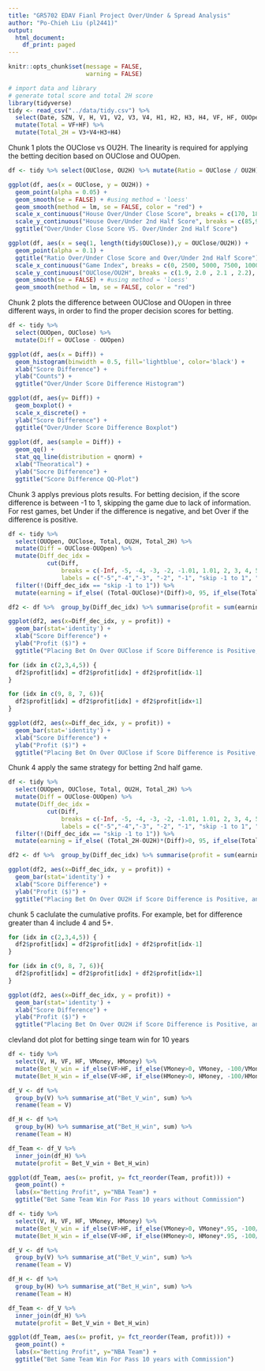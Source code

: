 ```yaml
---
title: "GR5702 EDAV Fianl Project Over/Under & Spread Analysis"
author: "Po-Chieh Liu (pl2441)"
output:
  html_document:
    df_print: paged
---
```


```r
knitr::opts_chunk$set(message = FALSE,
                      warning = FALSE)
```


```r
# import data and library
# generate total score and total 2H score
library(tidyverse)
tidy <- read_csv("../data/tidy.csv") %>% 
  select(Date, SZN, V, H, V1, V2, V3, V4, H1, H2, H3, H4, VF, HF, OUOpen, OUClose, OU2H, VMoney, HMoney) %>% 
  mutate(Total = VF+HF) %>% 
  mutate(Total_2H = V3+V4+H3+H4) 
```

Chunk 1 plots the OUClose vs OU2H. The linearity is required for applying the betting decition based on OUClose and OUOpen.

```r
df <- tidy %>% select(OUClose, OU2H) %>% mutate(Ratio = OUClose / OU2H)

ggplot(df, aes(x = OUClose, y = OU2H)) +
  geom_point(alpha = 0.05) +
  geom_smooth(se = FALSE) + #using method = 'loess'
  geom_smooth(method = lm, se = FALSE, color = "red") + 
  scale_x_continuous("House Over/Under Close Score", breaks = c(170, 180, 190, 200, 210, 220, 230, 240), labels = c("170", "180", "190", "200", "210", "220", "230", "240")) +
  scale_y_continuous("House Over/Under 2nd Half Score", breaks = c(85,90,95,100,105,110,115,120), labels = c("85","90","95","100","105","110","115","120")) +
  ggtitle("Over/Under Close Score VS. Over/Under 2nd Half Score")

ggplot(df, aes(x = seq(1, length(tidy$OUClose)),y = OUClose/OU2H)) +
  geom_point(alpha = 0.1) +
  ggtitle("Ratio Over/Under Close Score and Over/Under 2nd Half Score") +
  scale_x_continuous("Game Index", breaks = c(0, 2500, 5000, 7500, 10000, 12500), labels = c("0", "2500", "5000", "7500", "10000", "12500")) +
  scale_y_continuous("OUClose/OU2H", breaks = c(1.9, 2.0 , 2.1 , 2.2), labels = c("1.9", "2.0" , "2.1" , "2.2")) +
  geom_smooth(se = FALSE) + #using method = 'loess'
  geom_smooth(method = lm, se = FALSE, color = "red") 
```

Chunk 2 plots the difference between OUClose and OUopen in three different ways, in order to find the proper decision scores for betting. 

```r
df <- tidy %>% 
  select(OUOpen, OUClose) %>%
  mutate(Diff = OUClose - OUOpen)

ggplot(df, aes(x = Diff)) +
  geom_histogram(binwidth = 0.5, fill='lightblue', color='black') +
  xlab("Score Difference") + 
  ylab("Counts") +
  ggtitle("Over/Under Score Difference Histogram")

ggplot(df, aes(y= Diff)) + 
  geom_boxplot() +
  scale_x_discrete() + 
  ylab("Score Difference") +
  ggtitle("Over/Under Score Difference Boxplot")
  
ggplot(df, aes(sample = Diff)) +
  geom_qq() +
  stat_qq_line(distribution = qnorm) +
  xlab("Theoratical") +
  ylab("Socre Difference") +
  ggtitle("Score Difference QQ-Plot")
```

Chunk 3 applys previous plots results. For betting decision, if the score difference is between -1 to 1, skipping the game due to lack of information. For rest games, bet Under if the difference is negative, and bet Over if the difference is positive.

```r
df <- tidy %>% 
  select(OUOpen, OUClose, Total, OU2H, Total_2H) %>%
  mutate(Diff = OUClose-OUOpen) %>% 
  mutate(Diff_dec_idx = 
           cut(Diff,
               breaks = c(-Inf, -5, -4, -3, -2, -1.01, 1.01, 2, 3, 4, 5, Inf), 
               labels = c("-5","-4","-3", "-2", "-1", "skip -1 to 1", "1", "2","3", "4", "5"))) %>%
  filter(!(Diff_dec_idx == "skip -1 to 1")) %>%
  mutate(earning = if_else( (Total-OUClose)*(Diff)>0, 95, if_else(Total==OUClose, 0, -100) ) )

df2 <- df %>%  group_by(Diff_dec_idx) %>% summarise(profit = sum(earning)) %>% filter(as.numeric(Diff_dec_idx)>0)

ggplot(df2, aes(x=Diff_dec_idx, y = profit)) +
  geom_bar(stat='identity') +
  xlab("Score Difference") +
  ylab("Profit ($)") + 
  ggtitle("Placing Bet On Over OUClose if Score Difference is Positive, and Vice Versa")
```

```r
for (idx in c(2,3,4,5)) {
  df2$profit[idx] = df2$profit[idx] + df2$profit[idx-1]
}

for (idx in c(9, 8, 7, 6)){
  df2$profit[idx] = df2$profit[idx] + df2$profit[idx+1]
}

ggplot(df2, aes(x=Diff_dec_idx, y = profit)) +
  geom_bar(stat='identity') +
  xlab("Score Difference") +
  ylab("Profit ($)") + 
  ggtitle("Placing Bet On Over OUClose if Score Difference is Positive, and Vice Versa")
```

Chunk 4 apply the same strategy for betting 2nd half game.

```r
df <- tidy %>% 
  select(OUOpen, OUClose, Total, OU2H, Total_2H) %>%
  mutate(Diff = OUClose-OUOpen) %>% 
  mutate(Diff_dec_idx = 
           cut(Diff,
               breaks = c(-Inf, -5, -4, -3, -2, -1.01, 1.01, 2, 3, 4, 5, Inf), 
               labels = c("-5","-4","-3", "-2", "-1", "skip -1 to 1", "1", "2","3", "4", "5"))) %>%
  filter(!(Diff_dec_idx == "skip -1 to 1")) %>%
  mutate(earning = if_else( (Total_2H-OU2H)*(Diff)>0, 95, if_else(Total_2H==OU2H, 0, -100) ) )

df2 <- df %>%  group_by(Diff_dec_idx) %>% summarise(profit = sum(earning)) %>% filter(as.numeric(Diff_dec_idx)>0)

ggplot(df2, aes(x=Diff_dec_idx, y = profit)) +
  geom_bar(stat='identity') +
  xlab("Score Difference") +
  ylab("Profit ($)") + 
  ggtitle("Placing Bet On Over OU2H if Score Difference is Positive, and Vice Versa")
```

chunk 5 caclulate the cumulative profits. For example, bet for difference greater than 4 include 4 and 5+.

```r
for (idx in c(2,3,4,5)) {
  df2$profit[idx] = df2$profit[idx] + df2$profit[idx-1]
}

for (idx in c(9, 8, 7, 6)){
  df2$profit[idx] = df2$profit[idx] + df2$profit[idx+1]
}

ggplot(df2, aes(x=Diff_dec_idx, y = profit)) +
  geom_bar(stat='identity') +
  xlab("Score Difference") +
  ylab("Profit ($)") + 
  ggtitle("Placing Bet On Over OU2H if Score Difference is Positive, and Vice Versa")
```

clevland dot plot for betting singe team win for 10 years

```r
df <- tidy %>% 
  select(V, H, VF, HF, VMoney, HMoney) %>%
  mutate(Bet_V_win = if_else(VF>HF, if_else(VMoney>0, VMoney, -100/VMoney*100), if_else(VF<HF, -100, 0))) %>%
  mutate(Bet_H_win = if_else(VF<HF, if_else(HMoney>0, HMoney, -100/HMoney*100), if_else(VF>HF, -100, 0)))

df_V <- df %>%
  group_by(V) %>% summarise_at("Bet_V_win", sum) %>%
  rename(Team = V)

df_H <- df %>%
  group_by(H) %>% summarise_at("Bet_H_win", sum) %>%
  rename(Team = H)

df_Team <- df_V %>% 
  inner_join(df_H) %>%
  mutate(profit = Bet_V_win + Bet_H_win)

ggplot(df_Team, aes(x= profit, y= fct_reorder(Team, profit))) +
  geom_point() +
  labs(x="Betting Profit", y="NBA Team") +
  ggtitle("Bet Same Team Win For Pass 10 years without Commission")

```

```r
df <- tidy %>% 
  select(V, H, VF, HF, VMoney, HMoney) %>%
  mutate(Bet_V_win = if_else(VF>HF, if_else(VMoney>0, VMoney*.95, -100/VMoney*100*.95), if_else(VF<HF, -100, 0))) %>%
  mutate(Bet_H_win = if_else(VF<HF, if_else(HMoney>0, HMoney*.95, -100/HMoney*100*.95), if_else(VF>HF, -100, 0)))

df_V <- df %>%
  group_by(V) %>% summarise_at("Bet_V_win", sum) %>%
  rename(Team = V)

df_H <- df %>%
  group_by(H) %>% summarise_at("Bet_H_win", sum) %>%
  rename(Team = H)

df_Team <- df_V %>% 
  inner_join(df_H) %>%
  mutate(profit = Bet_V_win + Bet_H_win)

ggplot(df_Team, aes(x= profit, y= fct_reorder(Team, profit))) +
  geom_point() +
  labs(x="Betting Profit", y="NBA Team") +
  ggtitle("Bet Same Team Win For Pass 10 years with Commission")

```


